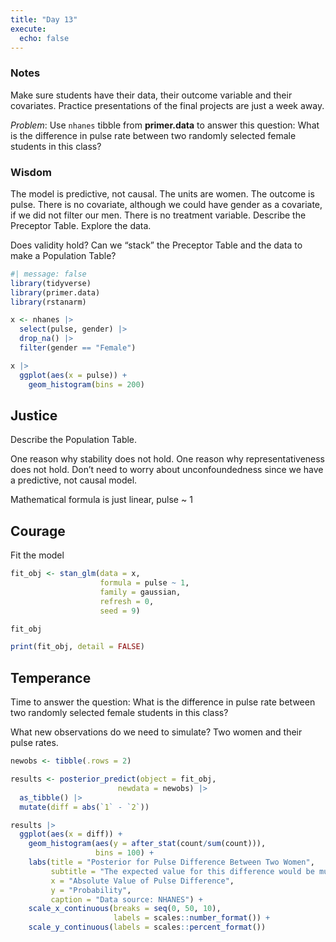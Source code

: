```yaml
---
title: "Day 13"
execute: 
  echo: false
---
```



### Notes

Make sure students have their data, their outcome variable and their covariates. Practice presentations of the final projects are just a week away. 

*Problem*: Use `nhanes` tibble from **primer.data** to answer this question: What is the difference in pulse rate between two randomly selected female students in this class? 

### Wisdom

The model is predictive, not causal.
The units are women.
The outcome is pulse.
There is no covariate, although we could have gender as a covariate, if we did not filter our men.
There is no treatment variable.
Describe the Preceptor Table.
Explore the data.

Does validity hold? Can we "stack" the Preceptor Table and the data to make a Population Table?


```r
#| message: false
library(tidyverse)
library(primer.data)
library(rstanarm)
```

```r
x <- nhanes |> 
  select(pulse, gender) |> 
  drop_na() |> 
  filter(gender == "Female")
```


```r
x |> 
  ggplot(aes(x = pulse)) +
    geom_histogram(bins = 200) 
```

## Justice

Describe the Population Table.

One reason why stability does not hold.
One reason why representativeness does not hold.
Don't need to worry about unconfoundedness since we have a predictive, not causal model.

Mathematical formula is just linear, pulse ~ 1

## Courage

Fit the model


```r
fit_obj <- stan_glm(data = x, 
                    formula = pulse ~ 1, 
                    family = gaussian, 
                    refresh = 0,
                    seed = 9)
```

```r
fit_obj
```
```r
print(fit_obj, detail = FALSE)
```

## Temperance

Time to answer the question: What is the difference in pulse rate between two randomly selected female students in this class? 

What new observations do we need to simulate? Two women and their pulse rates.


```r
newobs <- tibble(.rows = 2)
```


```r
results <- posterior_predict(object = fit_obj,
                        newdata = newobs) |> 
  as_tibble() |> 
  mutate(diff = abs(`1` - `2`)) 
```

```r
results |> 
  ggplot(aes(x = diff)) +
    geom_histogram(aes(y = after_stat(count/sum(count))),
                   bins = 100) +
    labs(title = "Posterior for Pulse Difference Between Two Women",
         subtitle = "The expected value for this difference would be much more narrow",
         x = "Absolute Value of Pulse Difference",
         y = "Probability",
         caption = "Data source: NHANES") + 
    scale_x_continuous(breaks = seq(0, 50, 10),
                       labels = scales::number_format()) +
    scale_y_continuous(labels = scales::percent_format()) 
```



